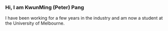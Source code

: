 ### Hi, I am KwunMing (Peter) Pang

I have been working for a few years in the industry and am now a student at the University of Melbourne. 
